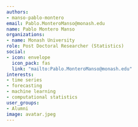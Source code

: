 ```yaml
---
authors:
- manso-pablo-montero
email: Pablo.MonteroManso@monash.edu
name: Pablo Montero Manso
organizations:
- name: Monash University
role: Post Doctoral Researcher (Statistics)
social:
- icon: envelope
  icon_pack: fas
  link: "mailto:Pablo.MonteroManso@monash.edu"
interests:
- time series
- forecasting
- machine learning
- computational statistics
user_groups:
- Alumni
image: avatar.jpeg
---
```

